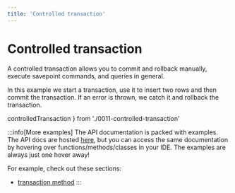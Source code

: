 ```yaml
---
title: 'Controlled transaction'
---
```


# Controlled transaction

A controlled transaction allows you to commit and rollback manually, execute
savepoint commands, and queries in general.

In this example we start a transaction, use it to insert two rows and then commit
the transaction. If an error is thrown, we catch it and rollback the transaction.


  controlledTransaction
} from './0011-controlled-transaction'

<div style={{ marginBottom: '1em' }}>
  <Playground code={controlledTransaction} />
</div>

:::info[More examples]
The API documentation is packed with examples. The API docs are hosted [here](https://kysely-org.github.io/kysely-apidoc/),
but you can access the same documentation by hovering over functions/methods/classes in your IDE. The examples are always
just one hover away!

For example, check out these sections:
 - [transaction method](https://kysely-org.github.io/kysely-apidoc/classes/Kysely.html#transaction)
:::
